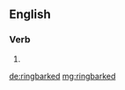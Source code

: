 ==English==

===Verb===
{{head|en|verb form}}

# {{en-past of|ringbark}}

[[de:ringbarked]]
[[mg:ringbarked]]